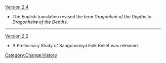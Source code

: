 [[Version 2.4]]
* The English translation revised the term ''Dragonheir of the Depths'' to ''Dragonheir'''s''' of the Depths''.
----
[[Version 2.2]]
* A Preliminary Study of Sangonomiya Folk Belief was released.
<noinclude>[[Category:Change History]]</noinclude>